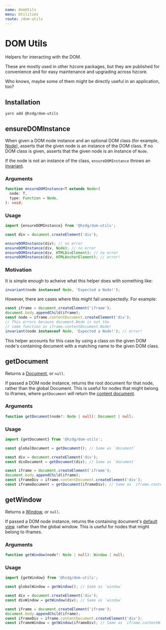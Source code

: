 ```yaml
---
name: domUtils
menu: Utilities
route: /dom-utils
---
```


# DOM Utils

Helpers for interacting with the DOM.

These are mostly used in other hzcore packages, but they are published
for convenience and for easy maintenance and upgrading across hzcore.

Who knows, maybe some of them might be directly useful in an application, too?

## Installation

```shell
yarn add @hzdg/dom-utils
```

## ensureDOMInstance

When given a DOM node instance and an optional DOM class (for example, [Node]),
asserts that the given node is an instance of the DOM class. If no DOM class
is given, asserts that the given node is an instance of `Node`.

If the node is not an instance of the class, `ensureDOMInstance`
throws an [invariant].

### Arguments

```ts
function ensureDOMInstance<T extends Node>(
  node: T,
  type: Function = Node,
): void;
```

### Usage

```js
import {ensureDOMInstance} from '@hzdg/dom-utils';

const div = document.createElement('div');

ensureDOMInstance(div); // no error
ensureDOMInstance(div, Node); // no error
ensureDOMInstance(div, HTMLDivElement); // no error
ensureDOMInstance(div, HTMLAnchorElement); // error!
```

### Motivation

It is simple enough to acheive what this helper does with something like:

```js
invariant(node instanceof Node, 'Expected a Node!');
```

However, there are cases where this might fail unexpectedly.
For example:

```js
const iframe = document.createElement('iframe');
document.body.appendChild(iframe);
const node = iframe.contentDocument.createElement('div');
// This errors because document.Node is not the
// same function as iframe.contentDocument.Node!
invariant(node instanceof Node, 'Expected a Node!'); // error!
```

This helper accounts for this case by using a class on the given DOM node's
containing document with a matching name to the given DOM class.

## getDocument

Returns a [Document], or `null`.

If passed a DOM node instance, returns the root document for that node,
rather than the global Document. This is useful for nodes that might
belong to iframes, where `getDocument` will return the [content document].

### Arguments

```ts
function getDocument(node?: Node | null): Document | null;
```

### Usage

```js
import {getDocument} from '@hzdg/dom-utils';

const globalDocument = getDocument(); // Same as `document`

const div = document.createElement('div');
const divDocument = getDocument(div); // Same as `document`

const iframe = document.createElement('iframe');
document.body.appendChild(iframe);
const iframeDiv = iframe.contentDocument.createElement('div');
const iframeDocument = getDocument(iframeDiv); // Same as `iframe.contentDocument`
```

## getWindow

Returns a [Window], or `null`.

If passed a DOM node instance, returns the containing document's [default view].
rather than the global window. This is useful for nodes that might
belong to iframes.

### Arguments

```ts
function getWindow(node?: Node | null): Window | null;
```

### Usage

```js
import {getWindow} from '@hzdg/dom-utils';

const globalWindow = getWindow(); // Same as `window`

const div = document.createElement('div');
const divWindow = getWindow(div); // Same as `window`

const iframe = document.createElement('iframe');
document.body.appendChild(iframe);
const iframeDiv = iframe.contentDocument.createElement('div');
const iframeWindow = getWindow(iframeDiv); // Same as `iframe.contentWindow`
```

[node]: https://developer.mozilla.org/en-US/docs/Web/API/Node
[invariant]: https://github.com/zertosh/invariant#readme
[document]: https://developer.mozilla.org/en-US/docs/Web/API/Document
[content document]: https://developer.mozilla.org/en-US/docs/Web/API/HTMLIFrameElement/contentDocument
[window]: https://developer.mozilla.org/en-US/docs/Web/API/Window
[default view]: https://developer.mozilla.org/en-US/docs/Web/API/Document/defaultView
